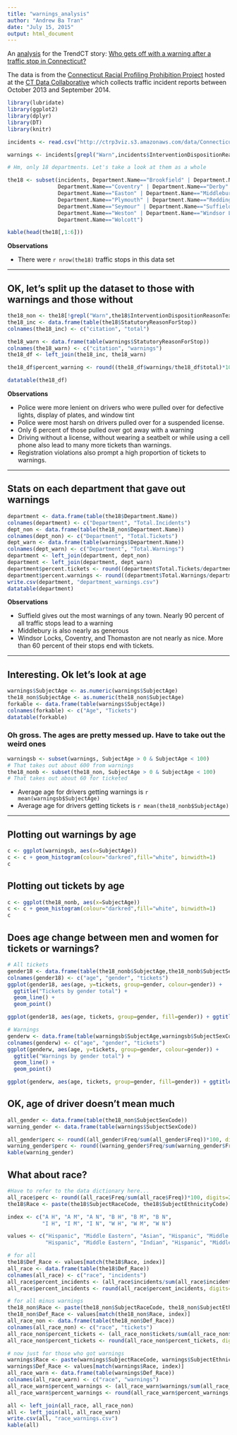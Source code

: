 ```yaml
---
title: "warnings_analysis"
author: "Andrew Ba Tran"
date: "July 15, 2015"
output: html_document
---
```


An [analysis](http://trendct.github.io/ct-tickets/warnings_analysis.html) for the TrendCT story: [Who gets off with a warning after a traffic stop in Connecticut?](http://trendct.org/2015/07/16/who-gets-off-with-a-warning-after-a-traffic-stop-in-connecticut)

The data is from the [Connecticut Racial Profiling Prohibition Project](http://ctrp3.ctdata.org/rawdata/) hosted at the [CT Data Collaborative](http://ctdata.org/) which collects traffic incident reports between October 2013 and September 2014.

```r
library(lubridate)
library(ggplot2)
library(dplyr)
library(DT)
library(knitr)

incidents <- read.csv("http://ctrp3viz.s3.amazonaws.com/data/Connecticut_r1.csv", stringsAsFactors=FALSE)

warnings <- incidents[grepl("Warn",incidents$InterventionDispositionReasonText),]

# Hm, only 18 departments. Let's take a look at them as a whole

the18 <- subset(incidents, Department.Name=="Brookfield" | Department.Name=="CAPITOL POLICE" | 
                Department.Name=="Coventry" | Department.Name=="Derby" | Department.Name == "East Hampton" |
                Department.Name=="Easton" | Department.Name=="Middlebury" | Department.Name == "Naugatuck" |
                Department.Name=="Plymouth" | Department.Name=="Redding" | Department.Name == "SCSU" |
                Department.Name=="Seymour" | Department.Name=="Suffield" | Department.Name == "Thomaston" |
                Department.Name=="Weston" | Department.Name=="Windsor Locks" | Department.Name == "Winsted" |
                Department.Name=="Wolcott")

kable(head(the18[,1:6]))
```

**Observations**

* There were `r nrow(the18)` traffic stops in this data set

***

## OK, let's split up the dataset to those with warnings and those without


```r

the18_non <- the18[!grepl("Warn",the18$InterventionDispositionReasonText),]
the18_inc <- data.frame(table(the18$StatutoryReasonForStop))
colnames(the18_inc) <- c("citation", "total")

the18_warn <- data.frame(table(warnings$StatutoryReasonForStop))
colnames(the18_warn) <- c("citation", "warnings")
the18_df <- left_join(the18_inc, the18_warn)

the18_df$percent_warning <- round((the18_df$warnings/the18_df$total)*100, digits=2)

datatable(the18_df)
```

**Observations**

* Police were more lenient on drivers who were pulled over for defective lights, display of plates, and window tint
* Police were most harsh on drivers pulled over for a suspended license. 
* Only 6 percent of those pulled over got away with a warning
* Driving without a license, without wearing a seatbelt or while using a cell phone also lead to many more tickets than warnings. 
* Registration violations also prompt a high proportion of tickets to warnings.

***

## Stats on each department that gave out warnings

```r

department <- data.frame(table(the18$Department.Name))
colnames(department) <- c("Department", "Total.Incidents")
dept_non <- data.frame(table(the18_non$Department.Name))
colnames(dept_non) <- c("Department", "Total.Tickets")
dept_warn <- data.frame(table(warnings$Department.Name))
colnames(dept_warn) <- c("Department", "Total.Warnings")
department <- left_join(department, dept_non)
department <- left_join(department, dept_warn)
department$percent.tickets <- round((department$Total.Tickets/department$Total.Incidents)*100, digits=2)
department$percent.warnings <- round((department$Total.Warnings/department$Total.Incidents)*100, digits=2)
write.csv(department, "department_warnings.csv")
datatable(department)
```

**Observations**

* Suffield gives out the most warnings of any town. Nearly 90 percent of all traffic stops lead to a warning
* Middlebury is also nearly as generous
* Windsor Locks, Coventry, and Thomaston are not nearly as nice. More than 60 percent of their stops end with tickets.

***

## Interesting. Ok let's look at age

```r
warnings$SubjectAge <- as.numeric(warnings$SubjectAge)
the18_non$SubjectAge <- as.numeric(the18_non$SubjectAge)
forkable <- data.frame(table(warnings$SubjectAge))
colnames(forkable) <- c("Age", "Tickets")
datatable(forkable)
```

### Oh gross. The ages are pretty messed up. Have to take out the weird ones

```r
warningsb <- subset(warnings, SubjectAge > 0 & SubjectAge < 100)
# That takes out about 600 from warnings
the18_nonb <- subset(the18_non, SubjectAge > 0 & SubjectAge < 100)
# That takes out about 60 for ticketed

```

* Average age for drivers getting warnings is `r mean(warningsb$SubjectAge)` 
* Average age for drivers getting tickets is `r mean(the18_nonb$SubjectAge)` 

***

## Plotting out warnings by age

```r
c <- ggplot(warningsb, aes(x=SubjectAge))
c <- c + geom_histogram(colour="darkred",fill="white", binwidth=1)
c
```

## Plotting out tickets by age

```r
c <- ggplot(the18_nonb, aes(x=SubjectAge))
c <- c + geom_histogram(colour="darkred",fill="white", binwidth=1)
c

```

## Does age change between men and women for tickets or warnings?

```r
# All tickets
gender18 <- data.frame(table(the18_nonb$SubjectAge,the18_nonb$SubjectSexCode))
colnames(gender18) <- c("age", "gender", "tickets")
ggplot(gender18, aes(age, y=tickets, group=gender, colour=gender)) +
  ggtitle("Tickets by gender total") +
  geom_line() +
  geom_point()

ggplot(gender18, aes(age, tickets, group=gender, fill=gender)) + ggtitle("Tickets by gender as a percent") + geom_area(position="fill")

# Warnings
genderw <- data.frame(table(warningsb$SubjectAge,warningsb$SubjectSexCode))
colnames(genderw) <- c("age", "gender", "tickets")
ggplot(genderw, aes(age, y=tickets, group=gender, colour=gender)) +
  ggtitle("Warnings by gender total") +
  geom_line() +
  geom_point()

ggplot(genderw, aes(age, tickets, group=gender, fill=gender)) + ggtitle("Warnings by gender as a percent") + geom_area(position="fill") 

```

## OK, age of driver doesn't mean much

```r
all_gender <- data.frame(table(the18_non$SubjectSexCode))
warning_gender <- data.frame(table(warnings$SubjectSexCode))

all_gender$perc <- round((all_gender$Freq/sum(all_gender$Freq))*100, digits=2)
warning_gender$perc <- round((warning_gender$Freq/sum(warning_gender$Freq))*100, digits=2)
kable(warning_gender)

```

## What about race? 

```r
#Have to refer to the data dictionary here...
all_race$perc <- round((all_race$Freq/sum(all_race$Freq))*100, digits=2)
the18$Race <- paste(the18$SubjectRaceCode, the18$SubjectEthnicityCode)

index <- c("A H", "A M", "A N", "B H", "B M", "B N", 
           "I H", "I M", "I N", "W H", "W M", "W N")

values <- c("Hispanic", "Middle Eastern", "Asian", "Hispanic", "Middle Eastern", "Black", 
            "Hispanic", "Middle Eastern", "Indian", "Hispanic", "Middle Eastern", "White")

# for all
the18$Def_Race <- values[match(the18$Race, index)]
all_race <- data.frame(table(the18$Def_Race))
colnames(all_race) <- c("race", "incidents")
all_race$percent_incidents <- (all_race$incidents/sum(all_race$incidents))*100
all_race$percent_incidents <- round(all_race$percent_incidents, digits=2)

# for all minus warnings
the18_non$Race <- paste(the18_non$SubjectRaceCode, the18_non$SubjectEthnicityCode)
the18_non$Def_Race <- values[match(the18_non$Race, index)]
all_race_non <- data.frame(table(the18_non$Def_Race))
colnames(all_race_non) <- c("race", "tickets")
all_race_non$percent_tickets <- (all_race_non$tickets/sum(all_race_non$tickets))*100
all_race_non$percent_tickets <- round(all_race_non$percent_tickets, digits=2)

# now just for those who got warnings
warnings$Race <- paste(warnings$SubjectRaceCode, warnings$SubjectEthnicityCode)
warnings$Def_Race <- values[match(warnings$Race, index)]
all_race_warn <- data.frame(table(warnings$Def_Race))
colnames(all_race_warn) <- c("race", "warnings")
all_race_warn$percent_warnings <- (all_race_warn$warnings/sum(all_race_warn$warnings))*100
all_race_warn$percent_warnings <- round(all_race_warn$percent_warnings, digits=2)

all <- left_join(all_race, all_race_non)
all <- left_join(all, all_race_warn)
write.csv(all, "race_warnings.csv")
kable(all)

```
